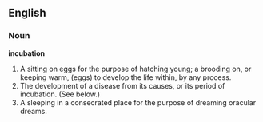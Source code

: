 ==English==

===Noun===

'''incubation'''

#A sitting on eggs for the purpose of hatching young; a brooding on, or keeping warm, (eggs) to develop the life within, by any process.
#The development of a disease from its causes, or its period of incubation. (See below.)
#A sleeping in a consecrated place for the purpose of dreaming oracular dreams.